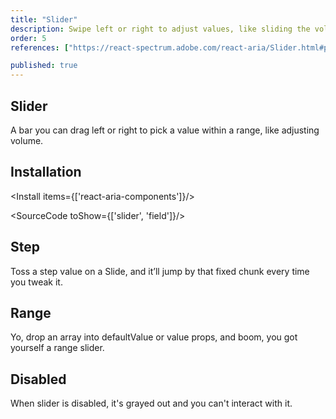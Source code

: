 ```yaml
---
title: "Slider"
description: Swipe left or right to adjust values, like sliding the volume on your stereo, perfect for gradual control.
order: 5
references: ["https://react-spectrum.adobe.com/react-aria/Slider.html#props"]

published: true
---
```


## Slider
A bar you can drag left or right to pick a value within a range, like adjusting volume.
<How minW72 toUse="forms/slider-demo" />

## Installation

<Install items={['react-aria-components']}/>

<SourceCode toShow={['slider', 'field']}/>

## Step
Toss a step value on a Slide, and it’ll jump by that fixed chunk every time you tweak it.
<How minW72 toUse="forms/slider-step-demo" />

## Range
Yo, drop an array into defaultValue or value props, and boom, you got yourself a range slider.
<How minW72 toUse="forms/slider-range-demo" />

## Disabled
When slider is disabled, it's grayed out and you can't interact with it.
<How minW72 toUse="forms/slider-disabled-demo" />
